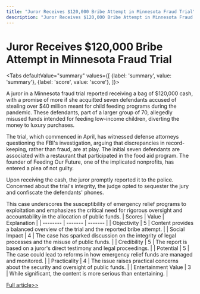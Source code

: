 ```yaml
---
title: "Juror Receives $120,000 Bribe Attempt in Minnesota Fraud Trial"
description: "Juror Receives $120,000 Bribe Attempt in Minnesota Fraud Trial"
---
```



# Juror Receives $120,000 Bribe Attempt in Minnesota Fraud Trial


<Tabs
	defaultValue="summary"
	values={[
	{label: 'summary', value: 'summary'},
	{label: 'score', value: 'score'},
]}>
<TabItem value="summary">


A juror in a Minnesota fraud trial reported receiving a bag of $120,000 cash, with a promise of more if she acquitted seven defendants accused of stealing over $40 million meant for child feeding programs during the pandemic. These defendants, part of a larger group of 70, allegedly misused funds intended for feeding low-income children, diverting the money to luxury purchases.

The trial, which commenced in April, has witnessed defense attorneys questioning the FBI's investigation, arguing that discrepancies in record-keeping, rather than fraud, are at play. The initial seven defendants are associated with a restaurant that participated in the food aid program. The founder of Feeding Our Future, one of the implicated nonprofits, has entered a plea of not guilty.

Upon receiving the cash, the juror promptly reported it to the police. Concerned about the trial's integrity, the judge opted to sequester the jury and confiscate the defendants' phones.

This case underscores the susceptibility of emergency relief programs to exploitation and emphasizes the critical need for rigorous oversight and accountability in the allocation of public funds.
</TabItem>
<TabItem value="score">
	| Scores     | Value   | Explanation |
	| -------- | ------- | ------- |
	| Objectivity  | 5    | Content provides a balanced overview of the trial and the reported bribe attempt.    |
	| Social Impact | 4     | The case has sparked discussion on the integrity of legal processes and the misuse of public funds.    |
	| Credibility    | 5    | The report is based on a juror's direct testimony and legal proceedings.    |
	| Potential    | 5    | The case could lead to reforms in how emergency relief funds are managed and monitored.    |
	| Practicality    | 4    | The issue raises practical concerns about the security and oversight of public funds.    |
	| Entertainment Value    | 3    | While significant, the content is more serious than entertaining.    |
</TabItem>
</Tabs>

[Full article>>](https://www.cnbc.com/2024/06/04/fraud-trial-juror-reports-getting-bag-of-120000-and-promise-of-more-if-shell-acquit.html)

